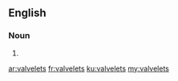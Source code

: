 ==English==

===Noun===
{{head|en}}

# {{plural of|valvelet}}

[[ar:valvelets]]
[[fr:valvelets]]
[[ku:valvelets]]
[[my:valvelets]]